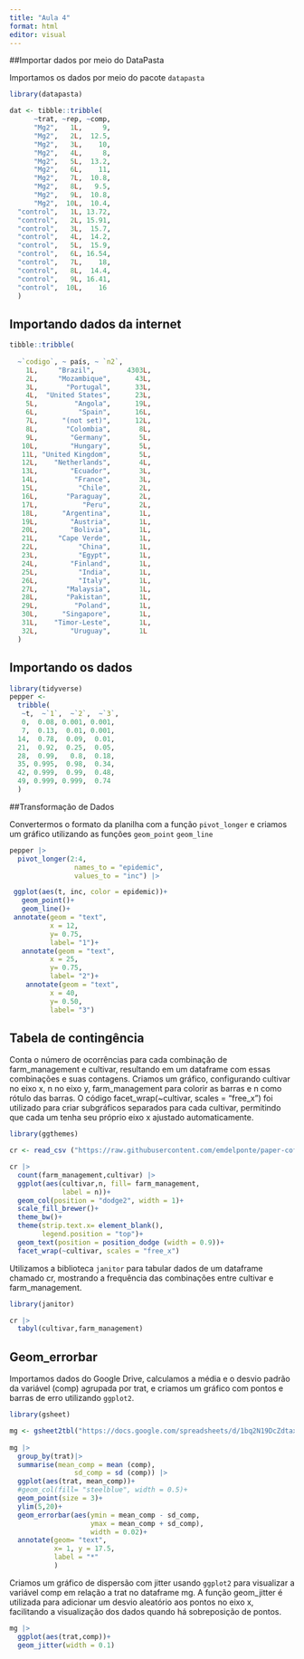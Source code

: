 ```yaml
---
title: "Aula 4"
format: html
editor: visual
---
```


##Importar dados por meio do DataPasta

Importamos os dados por meio do pacote `datapasta`

```r
library(datapasta)

dat <- tibble::tribble(
      ~trat, ~rep, ~comp,
      "Mg2",   1L,     9,
      "Mg2",   2L,  12.5,
      "Mg2",   3L,    10,
      "Mg2",   4L,     8,
      "Mg2",   5L,  13.2,
      "Mg2",   6L,    11,
      "Mg2",   7L,  10.8,
      "Mg2",   8L,   9.5,
      "Mg2",   9L,  10.8,
      "Mg2",  10L,  10.4,
  "control",   1L, 13.72,
  "control",   2L, 15.91,
  "control",   3L,  15.7,
  "control",   4L,  14.2,
  "control",   5L,  15.9,
  "control",   6L, 16.54,
  "control",   7L,    18,
  "control",   8L,  14.4,
  "control",   9L, 16.41,
  "control",  10L,    16
  )

```

## Importando dados da internet

```r
tibble::tribble(
  
  ~`codigo`, ~ país, ~ `n2`,
    1L,     "Brazil",        4303L,
    2L,     "Mozambique",      43L,
    3L,       "Portugal",      33L,
    4L,  "United States",      23L,
    5L,         "Angola",      19L,
    6L,          "Spain",      16L,
    7L,      "(not set)",      12L,
    8L,       "Colombia",       8L,
    9L,        "Germany",       5L,
   10L,        "Hungary",       5L,
   11L, "United Kingdom",       5L,
   12L,    "Netherlands",       4L,
   13L,        "Ecuador",       3L,
   14L,         "France",       3L,
   15L,          "Chile",       2L,
   16L,       "Paraguay",       2L,
   17L,           "Peru",       2L,
   18L,      "Argentina",       1L,
   19L,        "Austria",       1L,
   20L,        "Bolivia",       1L,
   21L,     "Cape Verde",       1L,
   22L,          "China",       1L,
   23L,          "Egypt",       1L,
   24L,        "Finland",       1L,
   25L,          "India",       1L,
   26L,          "Italy",       1L,
   27L,       "Malaysia",       1L,
   28L,       "Pakistan",       1L,
   29L,         "Poland",       1L,
   30L,      "Singapore",       1L,
   31L,    "Timor-Leste",       1L,
   32L,        "Uruguay",       1L
  )


```

## Importando os dados

```r
library(tidyverse)
pepper <- 
  tribble(
   ~t,  ~`1`,  ~`2`,  ~`3`,
   0,  0.08, 0.001, 0.001,
   7,  0.13,  0.01, 0.001,
  14,  0.78,  0.09,  0.01,
  21,  0.92,  0.25,  0.05,
  28,  0.99,   0.8,  0.18,
  35, 0.995,  0.98,  0.34,
  42, 0.999,  0.99,  0.48,
  49, 0.999, 0.999,  0.74
  )
```

##Transformação de Dados

Convertermos o formato da planilha com a função `pivot_longer` e criamos um gráfico utilizando as funções `geom_point` `geom_line`

```r
pepper |>
  pivot_longer(2:4,
                names_to = "epidemic",
                values_to = "inc") |>

 ggplot(aes(t, inc, color = epidemic))+
   geom_point()+
   geom_line()+
 annotate(geom = "text",
          x = 12,
          y= 0.75,
          label= "1")+
   annotate(geom = "text",
          x = 25,
          y= 0.75,
          label= "2")+
    annotate(geom = "text",
          x = 40,
          y= 0.50,
          label= "3")
```

## Tabela de contingência

Conta o número de ocorrências para cada combinação de farm_management e cultivar, resultando em um dataframe com essas combinações e suas contagens. Criamos um gráfico, configurando cultivar no eixo x, n no eixo y, farm_management para colorir as barras e n como rótulo das barras. O código facet_wrap(\~cultivar, scales = "free_x") foi utilizado para criar subgráficos separados para cada cultivar, permitindo que cada um tenha seu próprio eixo x ajustado automaticamente.

```r

library(ggthemes)

cr <- read_csv ("https://raw.githubusercontent.com/emdelponte/paper-coffee-rust-Ethiopia/master/data/survey_clean.csv")

cr |>
  count(farm_management,cultivar) |>
  ggplot(aes(cultivar,n, fill= farm_management,
             label = n))+
  geom_col(position = "dodge2", width = 1)+
  scale_fill_brewer()+
  theme_bw()+
  theme(strip.text.x= element_blank(),
        legend.position = "top")+
  geom_text(position = position_dodge (width = 0.9))+
  facet_wrap(~cultivar, scales = "free_x")
```

Utilizamos a biblioteca `janitor` para tabular dados de um dataframe chamado cr, mostrando a frequência das combinações entre cultivar e farm_management.

```r
library(janitor)

cr |>
  tabyl(cultivar,farm_management)
```

## Geom_errorbar

Importamos dados do Google Drive, calculamos a média e o desvio padrão da variável (comp) agrupada por trat, e criamos um gráfico com pontos e barras de erro utilizando `ggplot2`.

```r
library(gsheet)

mg <- gsheet2tbl("https://docs.google.com/spreadsheets/d/1bq2N19DcZdtax2fQW9OHSGMR0X2__Z9T/edit#gid=983033137")
                 
mg |>
  group_by(trat)|>
  summarise(mean_comp = mean (comp),
                sd_comp = sd (comp)) |>
  ggplot(aes(trat, mean_comp))+ 
  #geom_col(fill= "steelblue", width = 0.5)+
  geom_point(size = 3)+
  ylim(5,20)+
  geom_errorbar(aes(ymin = mean_comp - sd_comp,
                    ymax = mean_comp + sd_comp),
                    width = 0.02)+
  annotate(geom= "text",
           x= 1, y = 17.5,
           label = "*"
           )
```

Criamos um gráfico de dispersão com jitter usando `ggplot2` para visualizar a variável comp em relação a trat no dataframe mg. A função geom_jitter é utilizada para adicionar um desvio aleatório aos pontos no eixo x, facilitando a visualização dos dados quando há sobreposição de pontos.

```r

mg |>
  ggplot(aes(trat,comp))+
  geom_jitter(width = 0.1)
```
